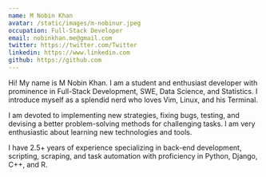 ```yaml
---
name: M Nobin Khan
avatar: /static/images/m-nobinur.jpeg
occupation: Full-Stack Developer
email: nobinkhan.me@gmail.com
twitter: https://twitter.com/Twitter
linkedin: https://www.linkedin.com
github: https://github.com
---
```


Hi! My name is M Nobin Khan. I am a student and enthusiast developer with prominence in Full-Stack Development, SWE, Data Science, and Statistics. I introduce myself as a splendid nerd who loves Vim, Linux, and his Terminal.

I am devoted to implementing new strategies, fixing bugs, testing, and devising a better problem-solving methods for challenging tasks. I am very enthusiastic about learning new technologies and tools. 

I have 2.5+ years of experience specializing in back-end development, scripting, scraping, and task automation with proficiency in Python, Django, C++, and R.